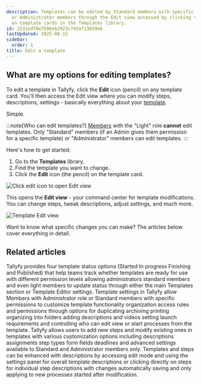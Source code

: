 ```yaml
---
description: Templates can be edited by Standard members with specific permissions
  or Administrator members through the Edit view accessed by clicking the pencil icon
  on template cards in the Templates library.
id: 2231edf0e7b96eb2923c743af13639e6
lastUpdated: 2025-08-15
sidebar:
  order: 1
title: Edit a template
---
```


## What are my options for editing templates?

To edit a template in Tallyfy, click the **Edit** icon (pencil) on any template card. You'll then access the Edit view where you can modify steps, descriptions, settings - basically everything about your [template](/products/pro/documenting/templates/).

Simple.

:::note[Who can edit templates?]
[Members](/products/pro/documenting/members/) with the "Light" role **cannot** edit templates. Only "Standard" members (if an Admin gives them permission for a specific template) or "Administrator" members can edit templates.
:::

Here's how to get started:

1. Go to the **Templates** library.
2. Find the template you want to change.
3. Click the **Edit** icon (the pencil) on the template card.

![Click edit icon to open Edit view](https://screenshots.tallyfy.com/tallyfy%2Fpro%2Fdesktop-light-open-edit-mode-template.png)

This opens the **Edit view** - your command center for template modifications. You can change steps, tweak descriptions, adjust settings, and much more.

![Template Edit view](https://screenshots.tallyfy.com/tallyfy%2Fpro%2Fdesktop-light-show-template-created-by-tallyfyai.png)

Want to know what specific changes you can make? The articles below cover everything in detail.


<PageTree />


## Related articles
<CardGrid>
<LinkTitleCard header="<b>Edit Templates > Change a template's status</b>" href="/products/pro/documenting/templates/edit-templates/change-template-state/" > Tallyfy provides four template status options (Started In progress Finishing and Published) that help teams track whether templates are ready for use with different permission levels allowing administrators standard members and even light members to update status through either the main Templates section or Template Editor settings. </LinkTitleCard>
<LinkTitleCard header="<b>Templates > Configure your template</b>" href="/products/pro/documenting/templates/config/" > Template settings in Tallyfy allow Members with Administrator role or Standard members with specific permissions to customize template functionality organization access rules and permissions through options for duplicating archiving printing organizing into folders adding descriptions and videos setting launch requirements and controlling who can edit view or start processes from the template. </LinkTitleCard>
<LinkTitleCard header="<b>Edit Templates > Edit steps</b>" href="/products/pro/documenting/templates/edit-templates/edit-steps/" > Tallyfy allows users to add new steps and modify existing ones in templates with various customization options including descriptions assignments step types form fields deadlines and advanced settings available to Standard and Administrator members only. </LinkTitleCard>
<LinkTitleCard header="<b>Edit Templates > Add a description to a template</b>" href="/products/pro/documenting/templates/edit-templates/add-description/" > Templates and steps can be enhanced with descriptions by accessing edit mode and using the settings panel for overall template descriptions or clicking directly on steps for individual step descriptions with changes automatically saving and only applying to new processes started after modification. </LinkTitleCard>
</CardGrid>